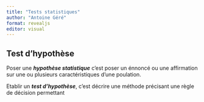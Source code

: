 ```yaml
---
title: "Tests statistiques"
author: "Antoine Géré"
format: revealjs
editor: visual
---
```


## Test d'hypothèse

Poser une ***hypothèse statistique*** c'est poser un énnoncé ou une affirmation sur une ou plusieurs caractéristiques d'une poulation.



Etablir un ***test d'hypothèse***, c'est décrire une méthode précisant une règle de décision permettant 
